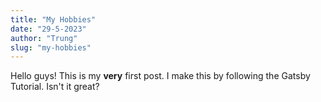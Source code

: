 ```yaml
---
title: "My Hobbies"
date: "29-5-2023"
author: "Trung"
slug: "my-hobbies"
---
```


Hello guys! This is my **very** first post. I make this by following the Gatsby Tutorial. Isn't it great?

